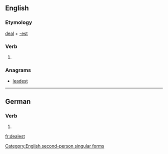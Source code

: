 ==English==

===Etymology===
[[deal]] + [[-est]]

===Verb===
{{en-verb form}}

# {{context|archaic|lang=en}} {{form of|Second-person singular simple present form|deal}}

===Anagrams===
* [[leadest#English|leadest]]

[[Category:English second-person singular forms]]

----

==German==

===Verb===
{{head|de}}

# {{de-verb form of|dealen|2|s|k1}}

[[fr:dealest]]